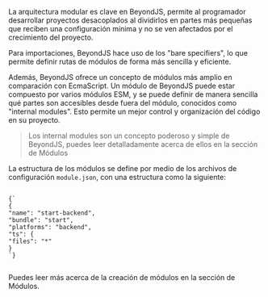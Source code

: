 
<DocHeader id="intro" pretitle="Fundamentos" title="Estructura Modular" />

La arquitectura modular es clave en BeyondJS, permite al programador desarrollar proyectos desacoplados al dividirlos
en partes más pequeñas que reciben una configuración mínima y no se ven afectados por el crecimiento del proyecto.

Para importaciones, BeyondJS hace uso de los "bare specifiers", lo que permite definir rutas de módulos de
forma más sencilla y eficiente.

Además, BeyondJS ofrece un concepto de módulos más amplio en comparación con EcmaScript.
Un módulo de BeyondJS puede estar compuesto por varios módulos ESM, y se puede definir de manera sencilla
qué partes son accesibles desde fuera del módulo, conocidos como "internal modules". Esto permite un mejor
control y organización del código en su proyecto.

> Los internal modules son un concepto poderoso y simple de BeyondJS, puedes leer detalladamente
> acerca de ellos en la sección de <Link href="/concepts/modules">Módulos</Link>

La estructura de los módulos se define por medio de los archivos de configuración `module.json`,
con una estructura como la siguiente:

<Code>
{`
{
"name": "start-backend",
"bundle": "start",
"platforms": "backend",
"ts": {
"files": "*"
}
`}

</Code>

Puedes leer más acerca de la creación de módulos en la <Link href="/concepts/modules">sección de Módulos</Link>.

